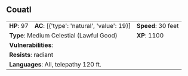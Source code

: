 ## Couatl {#monster-couatl}

```{=html}
<table class="table table-striped">
    <tbody>
        <tr>                    
            <td><b>HP</b>: 97</td>
            <td><b>AC</b>: [{'type': 'natural', 'value': 19}]</td>
            <td><b>Speed</b>: 30 feet</td>
        </tr>
        <tr>
            <td colspan="2"><b>Type</b>: Medium Celestial (Lawful Good)</td>
            <td><b>XP</b>: 1100</td>
        </tr>
        <tr>
            <td colspan="3"><b>Vulnerabilities</b>: </td>
        </tr>
        <tr>
            <td colspan="3"><b>Resists</b>: radiant</td>
        </tr>
        <tr>
            <td colspan="3"><b>Languages</b>: All, telepathy 120 ft.</td>
        </tr>
    </tbody>
</table>
```
